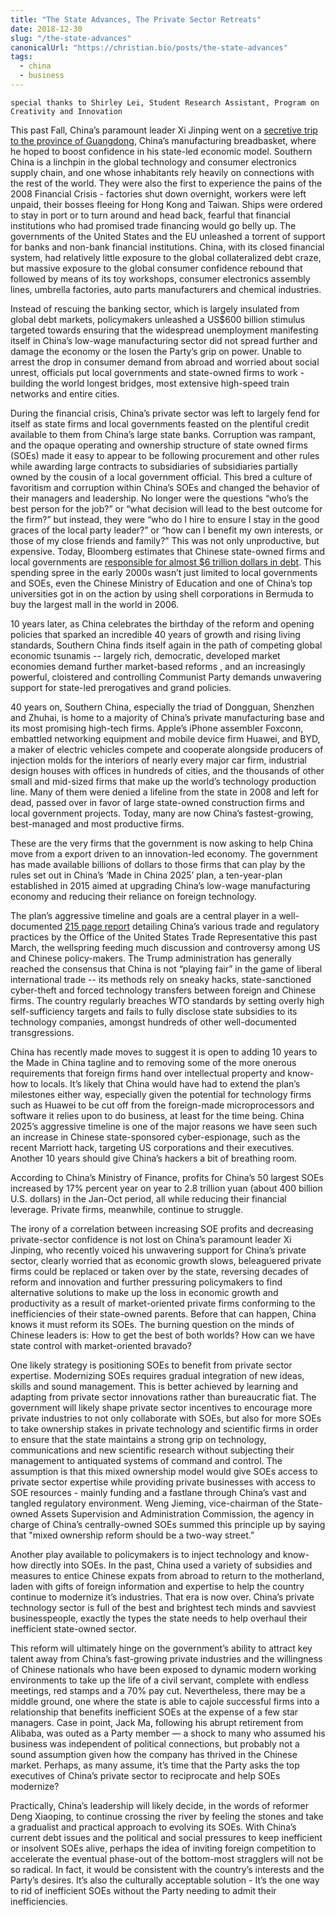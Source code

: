 ```yaml
---
title: "The State Advances, The Private Sector Retreats"
date: 2018-12-30
slug: "/the-state-advances"
canonicalUrl: "https://christian.bio/posts/the-state-advances"
tags:
  - china
  - business
---
```

 `special thanks to Shirley Lei, Student Research Assistant, Program on Creativity and Innovation`

 This past Fall, China’s paramount leader Xi Jinping went on a [secretive trip to the province of Guangdong](https://www.scmp.com/news/china/politics/article/2169889/where-xi-jinping-officials-keep-tight-lid-guangdong-tour), China’s manufacturing breadbasket, where he hoped to boost confidence in his state-led economic model. Southern China is a linchpin in the global technology and consumer electronics supply chain, and one whose inhabitants rely heavily on connections with the rest of the world. They were also the first to experience the pains of the 2008 Financial Crisis - factories shut down overnight, workers were left unpaid, their bosses fleeing for Hong Kong and Taiwan. Ships were ordered to stay in port or to turn around and head back, fearful that financial institutions who had promised trade financing would go belly up. The governments of the United States and the EU unleashed a torrent of support for banks and non-bank financial institutions. China, with its closed financial system, had relatively little exposure to the global collateralized debt craze, but massive exposure to the global consumer confidence rebound that followed by means of its toy workshops, consumer electronics assembly lines, umbrella factories, auto parts manufacturers and chemical industries.

Instead of rescuing the banking sector, which is largely insulated from global debt markets, policymakers unleashed a US$600 billion stimulus targeted towards ensuring that the widespread unemployment manifesting itself in China’s low-wage manufacturing sector did not spread further and damage the economy or the losen the Party’s grip on power. Unable to arrest the drop in consumer demand from abroad and worried about social unrest, officials put local governments and state-owned firms to work - building the world longest bridges, most extensive high-speed train networks and entire cities.

During the financial crisis, China’s private sector was left to largely fend for itself as state firms and local governments feasted on the plentiful credit available to them from China’s large state banks. Corruption was rampant, and the opaque operating and ownership structure of state owned firms (SOEs) made it easy to appear to be following procurement and other rules while awarding large contracts to subsidiaries of subsidiaries partially owned by the cousin of a local government official. This bred a culture of favoritism and corruption within China’s SOEs and changed the behavior of their managers and leadership. No longer were the questions “who’s the best person for the job?” or “what decision will lead to the best outcome for the firm?” but instead, they were “who do I hire to ensure I stay in the good graces of the local party leader?” or “how can I benefit my own interests, or those of my close friends and family?” This was not only unproductive, but expensive. Today, Bloomberg estimates that Chinese state-owned firms and local governments are [responsible for almost $6 trillion dollars in debt](https://www.bloomberg.com/quicktake/chinas-debt-bomb). This spending spree in the early 2000s wasn’t just limited to local governments and SOEs, even the Chinese Ministry of Education and one of China’s top universities got in on the action by using shell corporations in Bermuda to buy the largest mall in the world in 2006. 

10 years later, as China celebrates the birthday of the reform and opening policies that sparked an incredible 40 years of growth and rising living standards, Southern China finds itself again in the path of competing global economic tsunamis -- largely rich, democratic, developed market economies demand further market-based reforms , and an increasingly powerful, cloistered and controlling Communist Party  demands unwavering support for state-led prerogatives and grand policies. 
 
40 years on, Southern China, especially the triad of Dongguan, Shenzhen and Zhuhai, is home to a majority of China’s private manufacturing base and its most promising high-tech firms. Apple’s iPhone assembler Foxconn, embattled networking equipment and mobile device firm Huawei, and BYD, a maker of electric vehicles compete and cooperate alongside producers of injection molds for the interiors of nearly every major car firm, industrial design houses with offices in hundreds of cities, and the thousands of other small and mid-sized firms that make up the world’s technology production line. Many of them were denied a lifeline from the state in 2008 and left for dead, passed over in favor of large state-owned construction firms and local government projects. Today, many are now China’s fastest-growing, best-managed and most productive firms.

These are the very firms that the government is now asking to help China move from a export driven to an innovation-led economy. The government has made available billions of dollars to those firms that can play by the rules set out in China’s ‘Made in China 2025’ plan, a ten-year-plan established in 2015 aimed at upgrading China’s low-wage manufacturing economy and reducing their reliance on foreign technology.

The plan’s aggressive timeline and goals are a central player in a well-documented [215 page report](https://ustr.gov/sites/default/files/Section%20301%20FINAL.PDF) detailing China’s various trade and regulatory practices by the Office of the United States Trade Representative this past March, the wellspring feeding much discussion and controversy among US and Chinese policy-makers. The Trump administration has generally reached the consensus that China is not “playing fair” in the game of liberal international trade -- its methods rely on sneaky hacks, state-sanctioned cyber-theft and forced technology transfers between foreign and Chinese firms.  The country regularly breaches WTO standards by setting overly high self-sufficiency targets and fails to fully disclose state subsidies to its technology companies, amongst hundreds of other well-documented transgressions.

China has recently made moves to suggest it is open to adding 10 years to the Made in China tagline and to removing some of the more onerous requirements that foreign firms hand over intellectual property and know-how to locals. It’s likely that China would have had to extend the plan’s milestones either way,  especially given the potential for technology firms such as Huawei to be cut off from the foreign-made microprocessors and software it relies upon to do business, at least for the time being. China 2025’s aggressive timeline is one of the major reasons we have seen such an increase in Chinese state-sponsored cyber-espionage, such as the recent Marriott hack, targeting US corporations and their executives. Another 10 years should give China’s hackers a bit of breathing room. 

According to China’s Ministry of Finance, profits for China’s 50 largest SOEs increased by 17% percent year on year to 2.8 trillion yuan (about 400 billion U.S. dollars) in the Jan-Oct period, all while reducing their financial leverage. Private firms, meanwhile, continue to struggle.

The irony of a correlation between increasing SOE profits and decreasing private-sector confidence is not lost on China’s paramount leader Xi Jinping, who recently voiced his unwavering support for China’s private sector, clearly worried that as economic growth slows, beleaguered private firms could be replaced or taken over by the state, reversing decades of reform and innovation and further pressuring policymakers to find alternative solutions to make up the loss in economic growth and productivity as a result of market-oriented private firms conforming to the inefficiencies of their state-owned parents. Before that can happen, China knows it must reform its SOEs. The burning question on the minds of Chinese leaders is: How to get the best of both worlds? How can we have state control with market-oriented bravado?

One likely strategy is positioning SOEs to benefit from private sector expertise. Modernizing SOEs requires gradual integration of new ideas, skills and sound management. This is better achieved by learning and adapting from private sector innovations rather than bureaucratic fiat. The government will likely shape private sector incentives to encourage more private industries to not only collaborate with SOEs, but also for more SOEs to take ownership stakes in private technology and scientific firms in order to ensure that the state maintains a strong grip on technology, communications and new scientific research without subjecting their management to antiquated systems of command and control. The assumption is that this mixed ownership model would give SOEs access to private sector expertise while providing private businesses with access to SOE resources - mainly funding and a fastlane through China’s vast and tangled regulatory environment. Weng Jieming, vice-chairman of the State-owned Assets Supervision and Administration Commission, the agency in charge of China’s centrally-owned SOEs summed this principle up by saying that "mixed ownership reform should be a two-way street.”

Another play available to policymakers is to inject technology and know-how directly into SOEs. In the past, China used a variety of subsidies and measures to entice Chinese expats from abroad to return to the motherland, laden with gifts of foreign information and expertise to help the country continue to modernize it’s industries. That era is now over. China’s private technology sector is full of the best and brightest tech minds and savviest businesspeople,  exactly the types the state needs to help overhaul their inefficient state-owned sector. 

This reform will ultimately hinge on the government’s ability to attract key talent away from China’s fast-growing private industries and the willingness of Chinese nationals who have been exposed to dynamic modern working environments to take up the life of a civil servant, complete with endless meetings, red stamps  and a 70% pay cut. Nevertheless, there may be a middle ground, one where the state is able to cajole successful firms into a relationship that benefits inefficient SOEs at the expense of a few star managers. Case in point, Jack Ma, following his abrupt retirement from Alibaba, was outed as a Party member — a shock to many who assumed his business was independent of political connections, but probably not a sound assumption given how the company has thrived in the Chinese market. Perhaps, as many assume, it’s time that the Party asks the top executives of China’s private sector to reciprocate and help SOEs modernize?

Practically, China’s leadership will likely decide, in the words of reformer Deng Xiaoping, to continue crossing the river by feeling the stones and take a gradualist and practical approach to evolving its SOEs. With China’s current debt issues and the political and social pressures to keep inefficient or insolvent SOEs alive, perhaps the idea of inviting foreign competition to accelerate the eventual phase-out of the bottom-most stragglers will not be so radical. In fact, it would be consistent with the country’s interests and the Party’s desires. It’s also the culturally acceptable solution - It’s the one way to rid of inefficient SOEs without the Party needing to admit their inefficiencies.  



